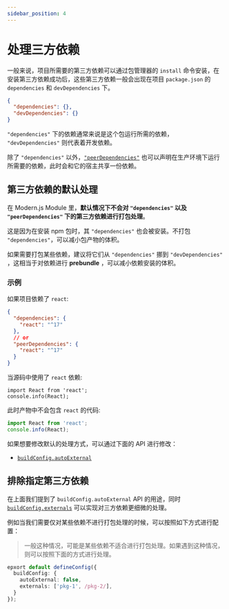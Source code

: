 ```yaml
---
sidebar_position: 4
---
```


# 处理三方依赖

一般来说，项目所需要的第三方依赖可以通过包管理器的 `install` 命令安装，在安装第三方依赖成功后，这些第三方依赖一般会出现在项目 `package.json` 的 `dependencies` 和 `devDependencies` 下。

```json title="pacakge.json"
{
  "dependencies": {},
  "devDependencies": {}
}
```

`"dependencies"` 下的依赖通常来说是这个包运行所需的依赖， `"devDependencies"` 则代表着开发依赖。

除了 `"dependencies"` 以外，[`"peerDependencies"`](/guide/basic/before-getting-started#peerdependencies) 也可以声明在生产环境下运行所需要的依赖，此时会和它的宿主共享一份依赖。

## 第三方依赖的默认处理

在 Modern.js Module 里，**默认情况下不会对 `"dependencies"` 以及 `"peerDependencies"` 下的第三方依赖进行打包处理**。

这是因为在安装 npm 包时，其 `"dependencies"` 也会被安装。不打包 `"dependencies"`，可以减小包产物的体积。

如果需要打包某些依赖，建议将它们从 `"dependencies"` 挪到 `"devDependencies"` ，这相当于对依赖进行 **prebundle** ，可以减小依赖安装的体积。

### 示例

如果项目依赖了 `react`:

```json title="package.json"
{
  "dependencies": {
    "react": "^17"
  },
  // or
  "peerDependencies": {
    "react": "^17"
  }
}
```

当源码中使用了 `react` 依赖:

```tsx title="src/index.ts"
import React from 'react';
console.info(React);
```

此时产物中不会包含 `react` 的代码:

```js title="dist/index.js"
import React from 'react';
console.info(React);
```

如果想要修改默认的处理方式，可以通过下面的 API 进行修改：

- [`buildConfig.autoExternal`](/api/config/build-config#autoexternal)

## 排除指定第三方依赖

在上面我们提到了 `buildConfig.autoExternal` API 的用途，同时 [`buildConfig.externals`](/api/config/build-config#externals) 可以实现对三方依赖更细微的处理。

例如当我们需要仅对某些依赖不进行打包处理的时候，可以按照如下方式进行配置：

> 一般这种情况，可能是某些依赖不适合进行打包处理。如果遇到这种情况，则可以按照下面的方式进行处理。

```ts
epxort default defineConfig({
  buildConfig: {
    autoExternal: false,
    externals: ['pkg-1', /pkg-2/],
  }
});
```
